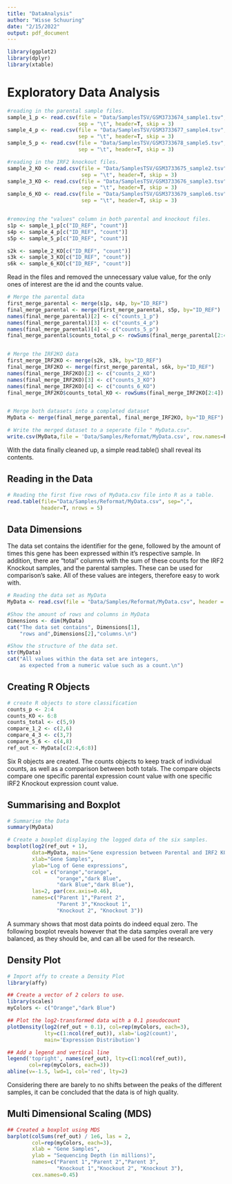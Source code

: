 ```yaml
---
title: "DataAnalysis"
author: "Wisse Schuuring"
date: "2/15/2022"
output: pdf_document
---
```


```r

library(ggplot2)
library(dplyr)
library(xtable)


```

# Exploratory Data Analysis


```r
#reading in the parental sample files.
sample_1_p <- read.csv(file = "Data/SamplesTSV/GSM3733674_sample1.tsv",
                       sep = "\t", header=T, skip = 3)
sample_4_p <- read.csv(file = "Data/SamplesTSV/GSM3733677_sample4.tsv",
                       sep = "\t", header=T, skip = 3)
sample_5_p <- read.csv(file = "Data/SamplesTSV/GSM3733678_sample5.tsv",
                       sep = "\t", header=T, skip = 3)

#reading in the IRF2 knockout files.
sample_2_KO <- read.csv(file = "Data/SamplesTSV/GSM3733675_sample2.tsv",
                        sep = "\t", header=T, skip = 3)
sample_3_KO <- read.csv(file = "Data/SamplesTSV/GSM3733676_sample3.tsv",
                        sep = "\t", header=T, skip = 3)
sample_6_KO <- read.csv(file = "Data/SamplesTSV/GSM3733679_sample6.tsv",
                        sep = "\t", header=T, skip = 3)


#removing the "values" column in both parental and knockout files.
s1p <- sample_1_p[c("ID_REF", "count")]
s4p <- sample_4_p[c("ID_REF", "count")]
s5p <- sample_5_p[c("ID_REF", "count")]

s2k <- sample_2_KO[c("ID_REF", "count")]
s3k <- sample_3_KO[c("ID_REF", "count")]
s6k <- sample_6_KO[c("ID_REF", "count")]
```

Read in the files and removed the unnecessary value value, for the only ones of interest are the id and the counts value.


```r
# Merge the parental data
first_merge_parental <- merge(s1p, s4p, by="ID_REF")
final_merge_parental <- merge(first_merge_parental, s5p, by="ID_REF")
names(final_merge_parental)[2] <- c("counts_1_p")
names(final_merge_parental)[3] <- c("counts_4_p")
names(final_merge_parental)[4] <- c("counts_5_p")
final_merge_parental$counts_total_p <- rowSums(final_merge_parental[2:4])


# Merge the IRF2KO data
first_merge_IRF2KO <- merge(s2k, s3k, by="ID_REF")
final_merge_IRF2KO <- merge(first_merge_parental, s6k, by="ID_REF")
names(final_merge_IRF2KO)[2] <- c("counts_2_KO")
names(final_merge_IRF2KO)[3] <- c("counts_3_KO")
names(final_merge_IRF2KO)[4] <- c("counts_6_KO")
final_merge_IRF2KO$counts_total_KO <- rowSums(final_merge_IRF2KO[2:4])


# Merge both datasets into a completed dataset
MyData <- merge(final_merge_parental, final_merge_IRF2KO, by="ID_REF")

# Write the merged dataset to a seperate file " MyData.csv".
write.csv(MyData,file = 'Data/Samples/Reformat/MyData.csv', row.names=F)

```

With the data finally cleaned up, a simple read.table() shall reveal its contents.

## Reading in the Data

```r
# Reading the first five rows of MyData.csv file into R as a table.
read.table(file="Data/Samples/Reformat/MyData.csv", sep=",",
           header=T, nrows = 5)
```

## Data Dimensions

The data set contains the identifier for the gene, followed by the amount of times this gene has been expressed within it's respective sample. In addition, there are "total" columns with the sum of these counts for the IRF2 Knockout samples, and the parental samples. These can be used for comparison's sake. All of these values are integers, therefore easy to work with.

```r
# Reading the data set as MyData
MyData <- read.csv(file = "Data/Samples/Reformat/MyData.csv", header = T)

#Show the amount of rows and columns in MyData
Dimensions <- dim(MyData)
cat("The data set contains", Dimensions[1],
    "rows and",Dimensions[2],"columns.\n")

#Show the structure of the data set.
str(MyData)
cat("All values within the data set are integers,
    as expected from a numeric value such as a count.\n")
```

## Creating R Objects

```r
# create R objects to store classification
counts_p <- 2:4
counts_KO <- 6:8
counts_total <- c(5,9)
compare_1_2 <- c(2,6)
compare_4_3 <- c(3,7)
compare_5_6 <- c(4,8)
ref_out <- MyData[c(2:4,6:8)]

```

Six R objects are created. The counts objects to keep track of individual counts, as well as a comparison between both totals. The compare objects compare one specific parental expression count value with one specific IRF2 Knockout expression count value. 

## Summarising and Boxplot

```r
# Summarise the Data
summary(MyData)

# Create a boxplot displaying the logged data of the six samples.
boxplot(log2(ref_out + 1),
        data=MyData, main="Gene expression between Parental and IRF2 KO",
        xlab="Gene Samples",
        ylab="Log of Gene expressions",
        col = c("orange","orange",
                "orange","dark Blue",
                "dark Blue","dark Blue"),
        las=2, par(cex.axis=0.46),
        names=c("Parent 1","Parent 2",
                "Parent 3","Knockout 1",
                "Knockout 2", "Knockout 3"))
```

A summary shows that most data points do indeed equal zero. The following boxplot reveals however that the data samples overall are very balanced, as they should be, and can all be used for the research. 

## Density Plot

```r
# Import affy to create a Density Plot
library(affy)

## Create a vector of 2 colors to use.
library(scales)
myColors <- c("Orange","dark Blue")

## Plot the log2-transformed data with a 0.1 pseudocount
plotDensity(log2(ref_out + 0.1), col=rep(myColors, each=3),
            lty=c(1:ncol(ref_out)), xlab='Log2(count)',
            main='Expression Distribution')

## Add a legend and vertical line
legend('topright', names(ref_out), lty=c(1:ncol(ref_out)),
       col=rep(myColors, each=3))
abline(v=-1.5, lwd=1, col='red', lty=2)
```
Considering there are barely to no shifts between the peaks of the different samples, it can be concluded that the data is of high quality.

## Multi Dimensional Scaling (MDS)

```r
## Created a boxplot using MDS
barplot(colSums(ref_out) / 1e6, las = 2,
        col=rep(myColors, each=3),
        xlab = "Gene Samples",
        ylab = "Sequencing Depth (in millions)",
        names=c("Parent 1","Parent 2","Parent 3",
                "Knockout 1","Knockout 2", "Knockout 3"),
        cex.names=0.45)
```

